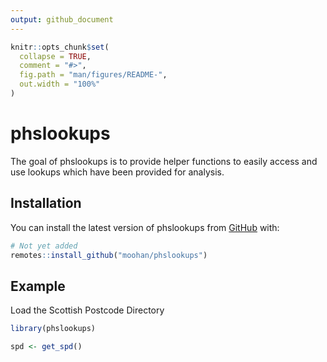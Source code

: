 ```yaml
---
output: github_document
---
```


<!-- README.md is generated from README.Rmd. Please edit that file -->

```r
knitr::opts_chunk$set(
  collapse = TRUE,
  comment = "#>",
  fig.path = "man/figures/README-",
  out.width = "100%"
)
```

# phslookups

<!-- badges: start -->
<!-- badges: end -->

The goal of phslookups is to provide helper functions to easily access and use lookups which have been provided for analysis.

## Installation

You can install the latest version of phslookups from [GitHub](https://github.com) with:

``` r
# Not yet added
remotes::install_github("moohan/phslookups")
```

## Example

Load the Scottish Postcode Directory

```r
library(phslookups)

spd <- get_spd()
```

